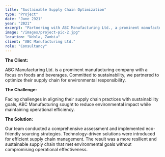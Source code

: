 ```yaml
---
title: "Sustainable Supply Chain Optimization"
type: "Project"
date: "June 2021"
year: "2021"
excerpt: "Partnering with ABC Manufacturing Ltd., a prominent manufacturing company, we optimized their supply chain for environmental responsibility. Faced with challenges in aligning practices with sustainability goals, our team conducted a comprehensive assessment and introduced eco-friendly sourcing strategies, resulting in a more resilient and sustainable supply chain without compromising operational effectiveness. The outcome? A greener approach to operations that aligns with ABC Manufacturing's commitment to sustainability."
image: "/images/project-pic-2.jpg"
location: "Ndola, Zambia"
client: "ABC Manufacturing Ltd."
role: "Consultancy"
---
```

**The Client:**

ABC Manufacturing Ltd. is a prominent manufacturing company with a focus on foods and beverages. 
Committed to sustainability, we partnered to optimize their supply chain for environmental responsibility.

**The Challenge:**

Facing challenges in aligning their supply chain practices with sustainability goals, 
ABC Manufacturing sought to reduce environmental impact while maintaining operational efficiency.

**The Solution:**

Our team conducted a comprehensive assessment and implemented eco-friendly sourcing strategies. 
Technology-driven solutions were introduced for efficient supply chain management. 
The result was a more resilient and sustainable supply chain that met environmental goals without compromising operational effectiveness.